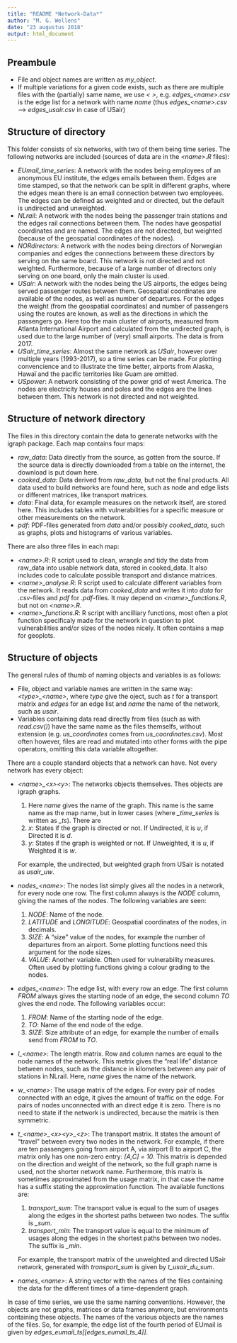 ```yaml
--- 
title: "README *Network-Data*" 
author: "M. G. Wellens" 
date: "23 augustus 2018" 
output: html_document 
---
```



## Preambule

 - File and object names are written as *my_object*. 
 - If multiple variations for a given code exists, such as there are multiple files with the (partially) same name, we use *&lt; >*, e.g. *edges_&lt;name>.csv* is the edge list for a network with name *name* (thus *edges_&lt;name>.csv* --> *edges_usair.csv* in case of USair) 
 
## Structure of directory

This folder consists of six networks, with two of them being time series. The following networks are included (sources of data are in the *&lt;name>\.R* files):

+ *EUmail\_time\_series*: A network with the nodes being employees of an anonymous EU institute, the edges emails between them. Edges are time stamped, so that the network can be split in different graphs, where the edges mean there is an email connection between two employees. The edges can be defined as weighted and or directed, but the default is undirected and unweighted. 
+ *NLrail*: A network with the nodes being the passenger train stations and the edges rail connections between them. The nodes have geospatial coordinates and are named. The edges are not directed, but weighted (because of the geospatial coordinates of the nodes).
+ *NORdirectors*: A network with the nodes being directors of Norwegian companies and edges the connections betweem these directors by serving on the same board. This network is not directed and not weighted. Furthermore, because of a large number of directors only serving on one board, only the main cluster is used. 
+ *USair*: A network with the nodes being the US airports, the edges being served passenger routes between them. Geospatial coordinates are available of the nodes, as well as number of departures. For the edges the weight (from the geospatial coordinates) and number of passengers using the routes are known, as well as the directions in which the passengers go. Here too the main cluster of airports, measured from Atlanta International Airport and calculated from the undirected graph, is used due to the large number of (very) small airports. The data is from 2017.
+ *USair\_time\_series*: Almost the same network as *USair*, however over multiple years (1993-2017), so a time series can be made. For plotting convencience and to illustrate the time better, airports from Alaska, Hawaï and the pacific territories like Guam are omitted. 
+ *USpower*: A network consisting of the power grid of west America. The nodes are electricity houses and poles and the edges are the lines between them. This network is not directed and not weighted.
 
## Structure of network directory

The files in this directory contain the data to generate networks with the igraph package. Each map contains four maps: 

+ *raw\_data*: Data directly from the source, as gotten from the source. If the source data is directly downloaded from a table on the internet, the download is put down here.
+ *cooked\_data*: Data derived from *raw\_data*, but not the final products. All data used to build networks are found here, such as node and edge lists or different matrices, like transport matrices. 
+ *data*: Final data, for example measures on the network itself, are stored here. This includes tables with vulnerabilities for a specific measure or other measurements on the network. 
+ *pdf*: PDF-files generated from *data* and/or possibly *cooked\_data*, such as graphs, plots and histograms of various variables. 

There are also three files in each map:

+ *&lt;name>\.R*: R script used to clean, wrangle and tidy the data from raw_data into usable network data, stored in cooked_data. It also includes code to calculate possible transport and distance matrices.
+ *&lt;name>\_analyse\.R*: R script used to calculate different variables from the network. It reads data from *cooked\_data* and writes it into *data* for *\.csv*-files and *pdf* for *\.pdf*-files. It may depend on *&lt;name>\_functions\.R*, but not on *&lt;name>\.R*.
+ *&lt;name>\_functions\.R*: R script with ancilliary functions, most often a plot function specificaly made for the network in question to plot vulnerabilities and/or sizes of the nodes nicely. It often contains a map for geoplots.

## Structure of objects

The general rules of thumb of naming objects and variables is as follows:

+ File, object and variable names are written in the same way: *&lt;type>\_&lt;name>*, where *type* give the oject, such as *t* for a transport matrix and *edges* for an edge list and *name* the name of the network, such as *usair*.
+ Variables containing data read directly from files (such as with *read\.csv\(\)*) have the same name as the files themselfs, without extension (e.g. *us_coordinates* comes from *us\_coordinates.csv*). Most often however, files are read and mutated into other forms with the pipe operators, omitting this data variable altogether.

There are a couple standard objects that a network can have. Not every network has every object:

+ *&lt;name>\_&lt;x>&lt;y>*: The networks objects themselves. Thes objects are igraph graphs. 
    1. Here *name* gives the name of the graph. This name is the same name as the map name, but in lower cases (where *\_time\_series* is written as *\_ts*). There are  
    2. *x*: States if the graph is directed or not. If Undirected, it is *u*, if Directed it is *d*.
    3. *y*: States if the graph is weighted or not. If Unweighted, it is *u*, if Weighted it is *w*.
    
   For example, the undirected, but weighted graph from USair is notated as *usair\_uw*. 
   
+ *nodes\_&lt;name>*: The nodes list simply gives all the nodes in a network, for every node one row. The first column always is the *NODE* column, giving the names of the nodes. The following variables are seen:
    1. *NODE*: Name of the node.
    2. *LATITUDE* and *LONGITUDE*: Geospatial coordinates of the nodes, in decimals. 
    3. *SIZE*: A "size" value of the nodes, for example the number of departures from an airport. Some plotting functions need this argument for the node sizes.
    4. *VALUE*: Another variable. Often used for vulnerability measures. Often used by plotting functions giving a colour grading to the nodes.
+ *edges\_&lt;name>*: The edge list, with every row an edge. The first column *FROM* always gives the starting node of an edge, the second column *TO* gives the end node. The following variables occur:
    1. *FROM*: Name of the starting node of the edge.
    2. *TO*: Name of the end node of the edge.
    3. *SIZE*: Size attribute of an edge, for example the number of emails send from *FROM* to *TO*. 
+ *l\_&lt;name>*: The length matrix. Row and column names are equal to the node names of the network. This metrix gives the "real life" distance between nodes, such as the distance in kilometers between any pair of stations in NLrail. Here, *name* gives the name of the network. 
+ *w\_&lt;name>*: The usage matrix of the edges. For every pair of nodes connected with an edge, it gives the amount of traffic on the edge. For pairs of nodes unconnected with an direct edge it is zero. There is no need to state if the network is undirected, because the matrix is then symmetric.
+ *t\_&lt;name>\_&lt;x>&lt;y>\_&lt;z>*: The transport matrix. It states the amount of "travel" between every two nodes in the network. For example, if there are ten passengers going from airport A, via airport B to airport C, the matrix only has one non-zero entry: *[A,C] = 10*. This matrix is depended on the direction and weight of the network, so the full graph name is used, not the shorter network name. Furthermore, this matrix is sometimes approximated from the usage matrix, in that case the name has a suffix stating the approximation function. The available functions are:

    1. *transport\_sum*: The transport value is equal to the sum of usages along the edges in the shortest paths between two nodes. The suffix is *\_sum*.
    2. *transport\_min*: The transport value is equal to the minimum of usages along the edges in the shortest paths between two nodes. The suffix is *\_min*.
    
   For example, the transport matrix of the unweighted and directed USair network, generated with *transport\_sum* is given by *t\_usair\_du\_sum*.

+ *names_&lt;name>*: A string vector with the names of the files containing the data for the different times of a time-dependent graph. 
    
In case of time series, we use the same naming conventions. However, the objects are not graphs, matrices or data frames anymore, but environments containing these objects. The names of the various objects are the names of the files. So, for example, the edge list of the fourth period of EUmail is given by *edges\_eumail\_ts[[edges\_eumail\_ts\_4]]*. 




































